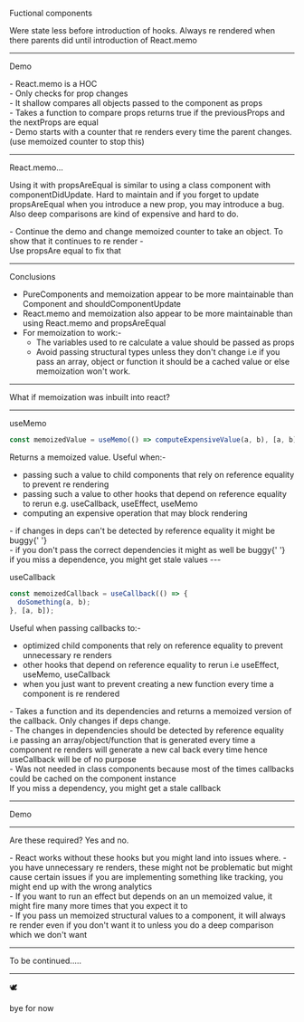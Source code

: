 
Fuctional components

Were state less before introduction of hooks.
Always re rendered when there parents did until introduction of React.memo

---

Demo

<Notes>
  - React.memo is a HOC <br /> - Only checks for prop changes
  <br /> - It shallow compares all objects passed to the component as props
  <br /> - Takes a function to compare props returns true if the previousProps
  and the nextProps are equal
  <br />- Demo starts with a counter that re renders every time the parent changes.
  (use memoized counter to stop this)
</Notes>

---

React.memo...

Using it with propsAreEqual is similar to using a class component with componentDidUpdate.
Hard to maintain and if you forget to update propsAreEqual when you introduce a new prop, you may introduce a bug.
Also deep comparisons are kind of expensive and hard to do.

<Notes>
  - Continue the demo and change memoized counter to take an object. To show
  that it continues to re render - <br /> Use propsAre equal to fix that
</Notes>

---

Conclusions

- PureComponents and memoization appear to be more maintainable than Component and shouldComponentUpdate
- React.memo and memoization also appear to be more maintainable than using React.memo and propsAreEqual
- For memoization to work:-
  - The variables used to re calculate a value should be passed as props
  - Avoid passing structural types unless they don't change i.e if you pass an array, object or function it should be a cached value or else memoization won't work.

---

What if memoization was inbuilt into react?

---

useMemo

```js
const memoizedValue = useMemo(() => computeExpensiveValue(a, b), [a, b]);
```

Returns a memoized value.
Useful when:-

- passing such a value to child components that rely on reference equality to prevent re rendering
- passing such a value to other hooks that depend on reference equality to rerun e.g. useCallback, useEffect, useMemo
- computing an expensive operation that may block rendering

<Notes>
  - if changes in deps can't be detected by reference equality it might be buggy{' '}
  <br /> - if you don't pass the correct dependencies it might as well be buggy{' '}
  <br /> if you miss a dependence, you might get stale values
</Notes>
---

useCallback

```js
const memoizedCallback = useCallback(() => {
  doSomething(a, b);
}, [a, b]);
```

Useful when passing callbacks to:-

- optimized child components that rely on reference equality to prevent unnecessary re renders
- other hooks that depend on reference equality to rerun i.e useEffect, useMemo, useCallback
- when you just want to prevent creating a new function every time a component is re rendered

<Notes>
  - Takes a function and its dependencies and returns a memoized version of the
  callback. Only changes if deps change.
  <br /> - The changes in dependencies should be detected by reference equality i.e
  passing an array/object/function that is generated every time a component re renders
  will generate a new cal back every time hence useCallback will be of no purpose
  <br /> - Was not needed in class components because most of the times
  callbacks could be cached on the component instance <br /> If you miss a
  dependency, you might get a stale callback
</Notes>

---

Demo

---

Are these required?
Yes and no.

<Notes>
  - React works without these hooks but you might land into issues where. - you
  have unnecessary re renders, these might not be problematic but might cause
  certain issues if you are implementing something like tracking, you might end
  up with the wrong analytics <br />- If you want to run an effect but depends
  on an un memoized value, it might fire many more times that you expect it to
  <br />- If you pass un memoized structural values to a component, it will always
  re render even if you don't want it to unless you do a deep comparison which we
  don't want
</Notes>

---

To be continued.....

---

🕊

bye for now
